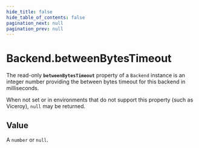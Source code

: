```yaml
---
hide_title: false
hide_table_of_contents: false
pagination_next: null
pagination_prev: null
---
```


# Backend.betweenBytesTimeout

The read-only **`betweenBytesTimeout`** property of a `Backend` instance is an integer number
providing the between bytes timeout for this backend in milliseconds.

When not set or in environments that do not support this property (such as Viceroy), `null`
may be returned.

## Value

A `number` or `null`.
